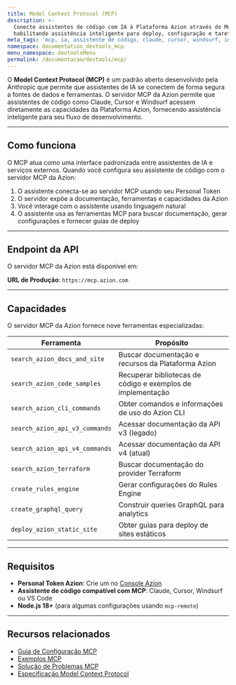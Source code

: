 ```yaml
---
title: Model Context Protocol (MCP)
description: >-
  Conecte assistentes de código com IA à Plataforma Azion através do Model Context Protocol,
  habilitando assistência inteligente para deploy, configuração e tarefas de gerenciamento.
meta_tags: 'mcp, ia, assistente de código, claude, cursor, windsurf, integração'
namespace: documentation_devtools_mcp
menu_namespace: devtoolsMenu
permalink: /documentacao/devtools/mcp/
---
```


O **Model Context Protocol (MCP)** é um padrão aberto desenvolvido pela Anthropic que permite que assistentes de IA se conectem de forma segura a fontes de dados e ferramentas. O servidor MCP da Azion permite que assistentes de código como Claude, Cursor e Windsurf acessem diretamente as capacidades da Plataforma Azion, fornecendo assistência inteligente para seu fluxo de desenvolvimento.

---

## Como funciona

O MCP atua como uma interface padronizada entre assistentes de IA e serviços externos. Quando você configura seu assistente de código com o servidor MCP da Azion:

1. O assistente conecta-se ao servidor MCP usando seu Personal Token
2. O servidor expõe a documentação, ferramentas e capacidades da Azion
3. Você interage com o assistente usando linguagem natural
4. O assistente usa as ferramentas MCP para buscar documentação, gerar configurações e fornecer guias de deploy

---

## Endpoint da API

O servidor MCP da Azion está disponível em:

**URL de Produção**: `https://mcp.azion.com`

---

## Capacidades

O servidor MCP da Azion fornece nove ferramentas especializadas:

| Ferramenta | Propósito |
|------------|-----------|
| `search_azion_docs_and_site` | Buscar documentação e recursos da Plataforma Azion |
| `search_azion_code_samples` | Recuperar bibliotecas de código e exemplos de implementação |
| `search_azion_cli_commands` | Obter comandos e informações de uso do Azion CLI |
| `search_azion_api_v3_commands` | Acessar documentação da API v3 (legado) |
| `search_azion_api_v4_commands` | Acessar documentação da API v4 (atual) |
| `search_azion_terraform` | Buscar documentação do provider Terraform |
| `create_rules_engine` | Gerar configurações do Rules Engine |
| `create_graphql_query` | Construir queries GraphQL para analytics |
| `deploy_azion_static_site` | Obter guias para deploy de sites estáticos |

---

## Requisitos

- **Personal Token Azion**: Crie um no [Console Azion](https://console.azion.com/personal-tokens)
- **Assistente de código compatível com MCP**: Claude, Cursor, Windsurf ou VS Code
- **Node.js 18+** (para algumas configurações usando `mcp-remote`)

---

## Recursos relacionados

- [Guia de Configuração MCP](/pt-br/documentacao/devtools/mcp/configuracao/)
- [Exemplos MCP](/pt-br/documentacao/devtools/mcp/exemplos/)
- [Solução de Problemas MCP](/pt-br/documentacao/devtools/mcp/solucao-de-problemas/)
- [Especificação Model Context Protocol](https://modelcontextprotocol.io)